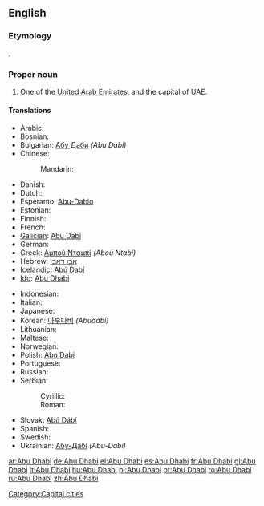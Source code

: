 ==English==

===Etymology===
{{etyl|ar}} {{term|أبوظبي|tr='Abū ẓabī|sc=Arab||father of the gazelle|lang=ar}}.

===Proper noun===
{{wikipedia}}
{{infl|en|proper noun}}

# One of the [[United Arab Emirates]], and the capital of UAE.

====Translations====
{{trans-top|capital of UAE}}
* Arabic: {{t|ar|أبوظبي|m|tr='abuu ẓaabiy|sc=Arab}}
* Bosnian: {{t-|bs|Abu Dhabi}}
* Bulgarian: [[Абу Даби]] ''(Abu Dabi)''
* Chinese:
*: Mandarin: {{t|cmn|阿布扎比|tr=Ābùzābǐ|sc=Hani|xs=Mandarin}}
* Danish: {{t-|da|Abu Dhabi}}
* Dutch: {{t-|nl|Abu Dhabi}}
* Esperanto: [[Abu-Dabio]]
* Estonian: {{t-|et|Abu Dhabi}}
* Finnish: {{t-|fi|Abu Dhabi}}
* French: {{t-|fr|Abou Dabi|m}}
* [[Galician]]: [[Abu Dabi]]
* German: {{t+|de|Abu Dhabi}}
* Greek: [[Αμπού Νταμπί]] ''(Aboú Ntabí)''
* Hebrew: [[אבו דאבי]]
* Icelandic: [[Abú Dabí]]
* [[Ido]]: [[Abu Dhabi]]
{{trans-mid}}
* Indonesian: {{t-|id|Abu Dhabi|xs=Indonesian}}
* Italian: {{t-|it|Abu Dhabi}}
* Japanese: {{t-|ja|アブダビ|tr=Abudabi|sc=Jpan}}
* Korean: [[아부다비]] ''(Abudabi)''
* Lithuanian: {{t+|lt|Abu Dabis|xs=Lithuanian}}
* Maltese: {{t-|mt|Abu Dhabi|xs=Maltese}}
* Norwegian: {{t-|no|Abu Dhabi}}
* Polish: [[Abu Dabi]]
* Portuguese: {{t+|pt|Abu Dhabi}}
* Russian: {{t+|ru|Абу-Даби|m|tr=Ábu-Dábi|sc=Cyrl}} {{qualifier|indeclinable}}
* Serbian:
*: Cyrillic: {{t-|sr|Абу Даби|m|sc=Cyrl}}
*: Roman: {{t-|sr|Abu Dabi|m}}
* Slovak: [[Abú Dábí]]
* Spanish: {{t+|es|Abu Dhabi}}
* Swedish: {{t-|sv|Abu Dhabi}}
* Ukrainian: [[Абу-Дабі]] ''(Abu-Dabi)''
{{trans-bottom}}

[[Category:Capital cities]]

[[ar:Abu Dhabi]]
[[de:Abu Dhabi]]
[[el:Abu Dhabi]]
[[es:Abu Dhabi]]
[[fr:Abu Dhabi]]
[[gl:Abu Dhabi]]
[[lt:Abu Dhabi]]
[[hu:Abu Dhabi]]
[[pl:Abu Dhabi]]
[[pt:Abu Dhabi]]
[[ro:Abu Dhabi]]
[[ru:Abu Dhabi]]
[[zh:Abu Dhabi]]
